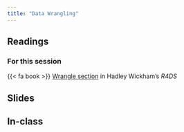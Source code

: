 ```yaml
---
title: "Data Wrangling"
---
```


## Readings

### For this session

{{< fa book >}} [Wrangle section](https://r4ds.had.co.nz/wrangle-intro.html) in Hadley Wickham's *R4DS*

## Slides

## In-class
